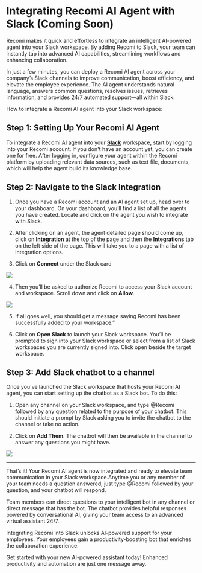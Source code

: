 # Integrating Recomi AI Agent with Slack (Coming Soon)

Recomi makes it quick and effortless to integrate an intelligent AI-powered agent into your Slack workspace. By adding Recomi to Slack, your team can instantly tap into advanced AI capabilities, streamlining workflows and enhancing collaboration.

In just a few minutes, you can deploy a Recomi AI agent across your company’s Slack channels to improve communication, boost efficiency, and elevate the employee experience. The AI agent understands natural language, answers common questions, resolves issues, retrieves information, and provides 24/7 automated support—all within Slack.

How to integrate a Recomi AI agent into your Slack workspace:

## Step 1: Setting Up Your Recomi AI Agent

To integrate a Recomi AI agent into your [**Slack**](https://slack.com/) workspace, start by logging into your Recomi account. If you don't have an account yet, you can create one for free. After logging in, configure your agent within the Recomi platform by uploading relevant data sources, such as text file, documents, which will help the agent build its knowledge base.

## Step 2: Navigate to the Slack Integration

1. Once you have a Recomi account and an AI agent set up, head over to your dashboard. On your dashboard, you’ll find a list of all the agents you have created. Locate and click on the agent you wish to integrate with Slack.

2. After clicking on an agent, the agent detailed page should come up, click on **Integration** at the top of the page and then the **Integrations** tab on the left side of the page. This will take you to a page with a list of integration options.

3. Click on **Connect** under the Slack card

<img src="/images/slack_1.png"/>

4. Then you’ll be asked to authorize Recomi to access your Slack account and workspace. Scroll down and click on **Allow**.

<img src="/images/slack_2.png"/>

5. If all goes well, you should get a message saying Recomi has been successfully added to your workspace.”

6. Click on **Open Slack** to launch your Slack workspace. You’ll be prompted to sign into your Slack workspace or select from a list of Slack workspaces you are currently signed into. Click open beside the target workspace.

## Step 3: Add Slack chatbot to a channel

Once you’ve launched the Slack workspace that hosts your Recomi AI agent, you can start setting up the chatbot as a Slack bot. To do this:

1. Open any channel on your Slack workspace, and type @Recomi followed by any question related to the purpose of your chatbot. This should initiate a prompt by Slack asking you to invite the chatbot to the channel or take no action.

2. Click on **Add Them**. The chatbot will then be available in the channel to answer any questions you might have.

<img src="/images/slack_3.png"/>

---

That’s it! Your Recomi AI agent is now integrated and ready to elevate team communication in your Slack workspace.Anytime you or any member of your team needs a question answered, just type @Recomi followed by your question, and your chatbot will respond.

Team members can direct questions to your intelligent bot in any channel or direct message that has the bot. The chatbot provides helpful responses powered by conversational AI, giving your team access to an advanced virtual assistant 24/7.

Integrating Recomi into Slack unlocks AI-powered support for your employees. Your employees gain a productivity-boosting bot that enriches the collaboration experience.

Get started with your new AI-powered assistant today! Enhanced productivity and automation are just one message away.